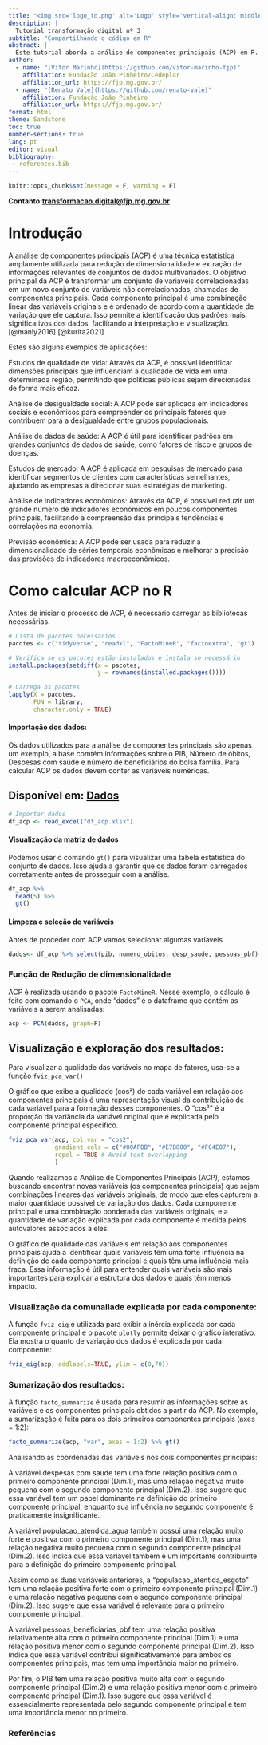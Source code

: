 ```yaml
---
title: "<img src='logo_td.png' alt='Logo' style='vertical-align: middle; width:150px'> Análise de componentes principais"
description: | 
  Tutorial transformação digital nº 3
subtitle: "Compartilhando o código em R"
abstract: |
  Este tutorial aborda a análise de componentes principais (ACP) em R. Exploraremos os conceitos fundamentais da ACP e demonstraremos como implementá-la em R. O tutorial inclui exemplos práticos e código fonte para ajudar os leitores a compreender e aplicar a ACP em seus próprios projetos de análise de dados.
author:
  - name: "[Vitor Marinho](https://github.com/vitor-marinho-fjp)"
    affiliation: Fundação João Pinheiro/Cedeplar
    affiliation_url: https://fjp.mg.gov.br/
  - name: "[Renato Vale](https://github.com/renato-vale)"
    affiliation: Fundação João Pinheiro
    affiliation_url: https://fjp.mg.gov.br/
format: html
theme: Sandstone
toc: true 
number-sections: true
lang: pt
editor: visual
bibliography: 
 - references.bib
---
```


```r
knitr::opts_chunk$set(message = F, warning = F)
```

**Contanto:[transformacao.digital\@fjp.mg.gov.br](mailto:transformacao.digital@fjp.mg.gov.br)**

# Introdução

A análise de componentes principais (ACP) é uma técnica estatística amplamente utilizada para redução de dimensionalidade e extração de informações relevantes de conjuntos de dados multivariados. O objetivo principal da ACP é transformar um conjunto de variáveis correlacionadas em um novo conjunto de variáveis não correlacionadas, chamadas de componentes principais. Cada componente principal é uma combinação linear das variáveis originais e é ordenado de acordo com a quantidade de variação que ele captura. Isso permite a identificação dos padrões mais significativos dos dados, facilitando a interpretação e visualização. [@manly2016] [@kurita2021]

Estes são alguns exemplos de aplicações:

Estudos de qualidade de vida: Através da ACP, é possível identificar dimensões principais que influenciam a qualidade de vida em uma determinada região, permitindo que políticas públicas sejam direcionadas de forma mais eficaz.

Análise de desigualdade social: A ACP pode ser aplicada em indicadores sociais e econômicos para compreender os principais fatores que contribuem para a desigualdade entre grupos populacionais.

Análise de dados de saúde: A ACP é útil para identificar padrões em grandes conjuntos de dados de saúde, como fatores de risco e grupos de doenças.

Estudos de mercado: A ACP é aplicada em pesquisas de mercado para identificar segmentos de clientes com características semelhantes, ajudando as empresas a direcionar suas estratégias de marketing.

Análise de indicadores econômicos: Através da ACP, é possível reduzir um grande número de indicadores econômicos em poucos componentes principais, facilitando a compreensão das principais tendências e correlações na economia.

Previsão econômica: A ACP pode ser usada para reduzir a dimensionalidade de séries temporais econômicas e melhorar a precisão das previsões de indicadores macroeconômicos.

# Como calcular ACP no R

Antes de iniciar o processo de ACP, é necessário carregar as bibliotecas necessárias.

```r

# Lista de pacotes necessários
pacotes <- c("tidyverse", "readxl", "FactoMineR", "factoextra", "gt")

# Verifica se os pacotes estão instalados e instala se necessário
install.packages(setdiff(x = pacotes,
                         y = rownames(installed.packages())))

# Carrega os pacotes
lapply(X = pacotes,
       FUN = library,
       character.only = TRUE)

```

#### Importação dos dados:

Os dados utilizados para a análise de componentes principais são apenas um exemplo, a base comtém informações sobre o PIB, Número de óbitos, Despesas com saúde e número de beneficiários do bolsa família. Para calcular ACP os dados devem conter as variáveis numéricas.

## **Disponível em**: [Dados](https://docs.google.com/spreadsheets/d/1-9DPjV07Pei6VZWKmjO3q1FM_vXfJVD3/edit?usp=sharing&ouid=114631608050578367156&rtpof=true&sd=true "Dados")

```r

# Importar dados 
df_acp <- read_excel("df_acp.xlsx")


```

#### Visualização da matriz de dados

Podemos usar o comando `gt()` para visualizar uma tabela estatistica do conjunto de dados. Isso ajuda a garantir que os dados foram carregados corretamente antes de prosseguir com a análise.

```r

df_acp %>%
  head(5) %>%
  gt()
```

#### Limpeza e seleção de variáveis

Antes de proceder com ACP vamos selecionar algumas variaveis

```r
dados<- df_acp %>% select(pib, numero_obitos, desp_saude, pessoas_pbf)
```

### Função de Redução de dimensionalidade

ACP é realizada usando o pacote `FactoMineR`. Nesse exemplo, o cálculo é feito com comando o `PCA`, onde "dados" é o dataframe que contém as variáveis a serem analisadas:

```r
acp <- PCA(dados, graph=F)

```

## **Visualização e exploração dos resultados:**

Para visualizar a qualidade das variáveis no mapa de fatores, usa-se a função `fviz_pca_var()`

O gráfico que exibe a qualidade (cos²) de cada variável em relação aos componentes principais é uma representação visual da contribuição de cada variável para a formação desses componentes. O "cos²" é a proporção da variância da variável original que é explicada pelo componente principal específico.

```r

fviz_pca_var(acp, col.var = "cos2",
             gradient.cols = c("#00AFBB", "#E7B800", "#FC4E07"),
             repel = TRUE # Avoid text overlapping 
             )


```

Quando realizamos a Análise de Componentes Principais (ACP), estamos buscando encontrar novas variáveis (os componentes principais) que sejam combinações lineares das variáveis originais, de modo que eles capturem a maior quantidade possível de variação dos dados. Cada componente principal é uma combinação ponderada das variáveis originais, e a quantidade de variação explicada por cada componente é medida pelos autovalores associados a eles.

O gráfico de qualidade das variáveis em relação aos componentes principais ajuda a identificar quais variáveis têm uma forte influência na definição de cada componente principal e quais têm uma influência mais fraca. Essa informação é útil para entender quais variáveis são mais importantes para explicar a estrutura dos dados e quais têm menos impacto.

### **Visualização da comunaliade explicada por cada componente:**

A função `fviz_eig` é utilizada para exibir a inércia explicada por cada componente principal e o pacote `plotly` permite deixar o gráfico interativo. Ela mostra o quanto de variação dos dados é explicada por cada componente:

```r
fviz_eig(acp, addlabels=TRUE, ylim = c(0,70))
```

### **Sumarização dos resultados:**

A função `facto_summarize` é usada para resumir as informações sobre as variáveis e os componentes principais obtidos a partir da ACP. No exemplo, a sumarização é feita para os dois primeiros componentes principais (axes = 1:2):

```r
facto_summarize(acp, "var", axes = 1:2) %>% gt()
```

Analisando as coordenadas das variáveis nos dois componentes principais:

A variável despesas com saude tem uma forte relação positiva com o primeiro componente principal (Dim.1), mas uma relação negativa muito pequena com o segundo componente principal (Dim.2). Isso sugere que essa variável tem um papel dominante na definição do primeiro componente principal, enquanto sua influência no segundo componente é praticamente insignificante.

A variável populacao_atendida_agua também possui uma relação muito forte e positiva com o primeiro componente principal (Dim.1), mas uma relação negativa muito pequena com o segundo componente principal (Dim.2). Isso indica que essa variável também é um importante contribuinte para a definição do primeiro componente principal.

Assim como as duas variáveis anteriores, a "populacao_atentida_esgoto" tem uma relação positiva forte com o primeiro componente principal (Dim.1) e uma relação negativa pequena com o segundo componente principal (Dim.2). Isso sugere que essa variável é relevante para o primeiro componente principal.

A variável pessoas_beneficiarias_pbf tem uma relação positiva relativamente alta com o primeiro componente principal (Dim.1) e uma relação positiva menor com o segundo componente principal (Dim.2). Isso indica que essa variável contribui significativamente para ambos os componentes principais, mas tem uma importância maior no primeiro.

Por fim, o PIB tem uma relação positiva muito alta com o segundo componente principal (Dim.2) e uma relação positiva menor com o primeiro componente principal (Dim.1). Isso sugere que essa variável é essencialmente representada pelo segundo componente principal e tem uma importância menor no primeiro.

### Referências
